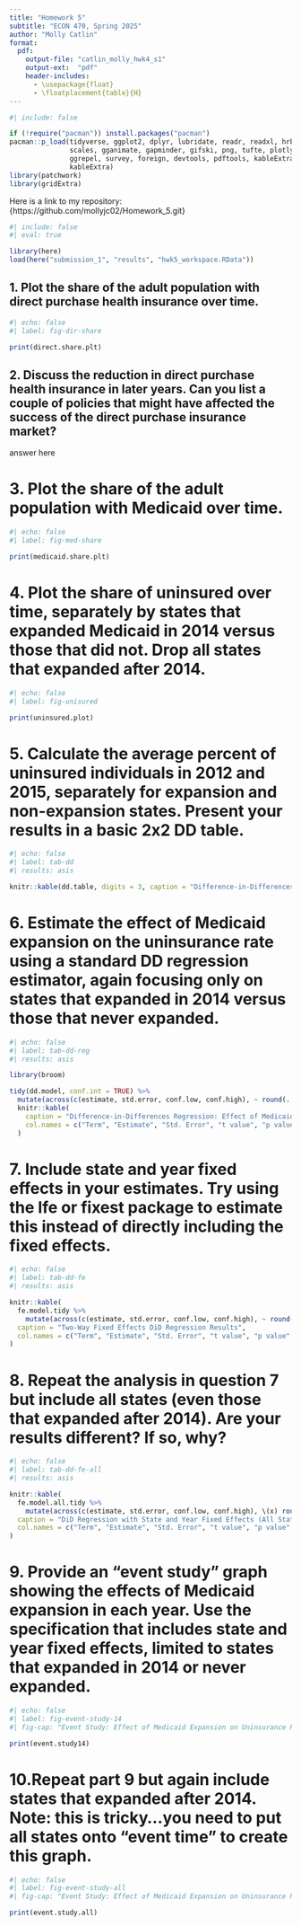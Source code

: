 ```yaml
---
title: "Homework 5"
subtitle: "ECON 470, Spring 2025"
author: "Molly Catlin"
format:
  pdf:
    output-file: "catlin_molly_hwk4_s1"
    output-ext:  "pdf"
    header-includes:
      - \usepackage{float}
      - \floatplacement{table}{H}
---
```


```r
#| include: false

if (!require("pacman")) install.packages("pacman")
pacman::p_load(tidyverse, ggplot2, dplyr, lubridate, readr, readxl, hrbrthemes, fixest,
               scales, gganimate, gapminder, gifski, png, tufte, plotly, OECD,
               ggrepel, survey, foreign, devtools, pdftools, kableExtra, modelsummary,
               kableExtra) 
library(patchwork)
library(gridExtra)
```

Here is a link to my repository: {https://github.com/mollyjc02/Homework_5.git}

\newpage 
```r
#| include: false
#| eval: true

library(here)
load(here("submission_1", "results", "hwk5_workspace.RData"))
```


\newpage 


## 1. Plot the share of the adult population with direct purchase health insurance over time. 
 

```r
#| echo: false
#| label: fig-dir-share

print(direct.share.plt)
```


\newpage 


## 2. Discuss the reduction in direct purchase health insurance in later years. Can you list a couple of policies that might have affected the success of the direct purchase insurance market? 
answer here 


\newpage 


# 3. Plot the share of the adult population with Medicaid over time. 


```r
#| echo: false
#| label: fig-med-share

print(medicaid.share.plt)
```


\newpage 


# 4. Plot the share of uninsured over time, separately by states that expanded Medicaid in 2014 versus those that did not. Drop all states that expanded after 2014. 


```r
#| echo: false
#| label: fig-unisured

print(uninsured.plot)
```


\newpage 


# 5. Calculate the average percent of uninsured individuals in 2012 and 2015, separately for expansion and non-expansion states. Present your results in a basic 2x2 DD table. 


```r
#| echo: false
#| label: tab-dd
#| results: asis

knitr::kable(dd.table, digits = 3, caption = "Difference-in-Differences Table of Uninsured Rates")
```


\newpage 


# 6. Estimate the effect of Medicaid expansion on the uninsurance rate using a standard DD regression estimator, again focusing only on states that expanded in 2014 versus those that never expanded. 


```r
#| echo: false
#| label: tab-dd-reg
#| results: asis

library(broom)

tidy(dd.model, conf.int = TRUE) %>%
  mutate(across(c(estimate, std.error, conf.low, conf.high), ~ round(., 4))) %>%
  knitr::kable(
    caption = "Difference-in-Differences Regression: Effect of Medicaid Expansion on Uninsurance Rate",
    col.names = c("Term", "Estimate", "Std. Error", "t value", "p value", "95% CI (Low)", "95% CI (High)")
  )
```


\newpage 


# 7. Include state and year fixed effects in your estimates. Try using the lfe or fixest package to estimate this instead of directly including the fixed effects. 


```r
#| echo: false
#| label: tab-dd-fe
#| results: asis

knitr::kable(
  fe.model.tidy %>%
    mutate(across(c(estimate, std.error, conf.low, conf.high), ~ round(., 4))),
  caption = "Two-Way Fixed Effects DiD Regression Results",
  col.names = c("Term", "Estimate", "Std. Error", "t value", "p value", "95% CI (Low)", "95% CI (High)")
)
```


\newpage 


# 8. Repeat the analysis in question 7 but include all states (even those that expanded after 2014). Are your results different? If so, why? 


```r
#| echo: false
#| label: tab-dd-fe-all
#| results: asis

knitr::kable(
  fe.model.all.tidy %>%
    mutate(across(c(estimate, std.error, conf.low, conf.high), \(x) round(x, 4))),
  caption = "DiD Regression with State and Year Fixed Effects (All States Included)",
  col.names = c("Term", "Estimate", "Std. Error", "t value", "p value", "95% CI (Low)", "95% CI (High)")
)
```


\newpage 


# 9. Provide an “event study” graph showing the effects of Medicaid expansion in each year. Use the specification that includes state and year fixed effects, limited to states that expanded in 2014 or never expanded. 


```r
#| echo: false
#| label: fig-event-study-14
#| fig-cap: "Event Study: Effect of Medicaid Expansion on Uninsurance Rate (2014 Expanders vs. Non-Expanders)"

print(event.study14)
```


\newpage 


# 10.Repeat part 9 but again include states that expanded after 2014. Note: this is tricky…you need to put all states onto “event time” to create this graph. 


```r
#| echo: false
#| label: fig-event-study-all
#| fig-cap: "Event Study: Effect of Medicaid Expansion on Uninsurance Rate (All Expanders vs. Non-Expanders)"

print(event.study.all)
```
